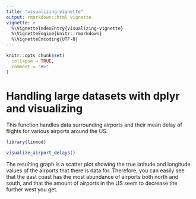 ```yaml
---
title: "visualizing-vignette"
output: rmarkdown::html_vignette
vignette: >
  %\VignetteIndexEntry{visualizing-vignette}
  %\VignetteEngine{knitr::rmarkdown}
  %\VignetteEncoding{UTF-8}
---
```


```r
knitr::opts_chunk$set(
  collapse = TRUE,
  comment = "#>"
)
```

# Handling large datasets with dplyr and visualizing

This function handles data surrounding airports and their mean delay of flights for various airports around the US.

```r
library(linmod)
```

```r
visualize_airport_delays()
```

The resulting graph is a scatter plot showing the true latitude and longitude values of the airports that there is data for. Therefore, you can easily see that the east coast has the most abundance of airports both north and south, and that the amount of airports in the US seem to decrease the further west you get.
